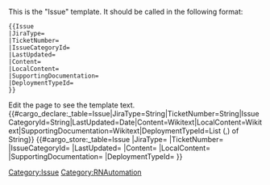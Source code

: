 <noinclude>
This is the "Issue" template.
It should be called in the following format:
<pre>
{{Issue
|JiraType=
|TicketNumber=
|IssueCategoryId=
|LastUpdated=
|Content=
|LocalContent=
|SupportingDocumentation=
|DeploymentTypeId=
}}

</pre>

Edit the page to see the template text.
{{#cargo_declare:_table=Issue|JiraType=String|TicketNumber=String|IssueCategoryId=String|LastUpdated=Date|Content=Wikitext|LocalContent=Wikitext|SupportingDocumentation=Wikitext|DeploymentTypeId=List (,) of String}}
</noinclude><includeonly>{{#cargo_store:_table=Issue
|JiraType={{{JiraType|}}}
|TicketNumber={{{TicketNumber|}}}
|IssueCategoryId={{{IssueCategoryId|}}}
|LastUpdated={{{LastUpdated|}}}
|Content={{{Content|}}}
|LocalContent={{{LocalContent|}}}
|SupportingDocumentation={{{SupportingDocumentation|}}}
|DeploymentTypeId={{{DeploymentTypeId|}}} }}[[Category:Issue]]</includeonly><noinclude>[[Category:RNAutomation]]</noinclude>
